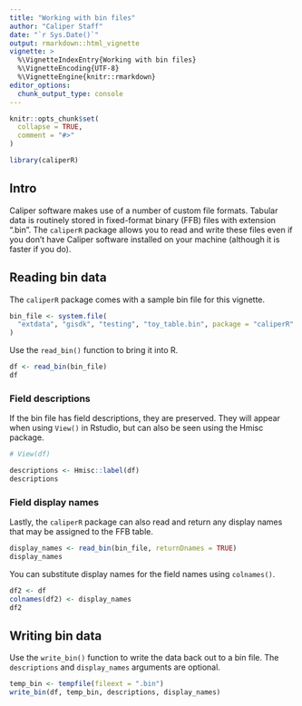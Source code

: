 ```yaml
---
title: "Working with bin files"
author: "Caliper Staff"
date: "`r Sys.Date()`"
output: rmarkdown::html_vignette
vignette: >
  %\VignetteIndexEntry{Working with bin files}
  %\VignetteEncoding{UTF-8}
  %\VignetteEngine{knitr::rmarkdown}
editor_options: 
  chunk_output_type: console
---
```


```r
knitr::opts_chunk$set(
  collapse = TRUE,
  comment = "#>"
)
```

```r
library(caliperR)
```

## Intro

Caliper software makes use of a number of custom file formats. Tabular data is
routinely stored in fixed-format binary (FFB) files with extension ".bin". The
`caliperR` package allows you to read and write these files even if you don't
have Caliper software installed on your machine (although it is faster if you
do).

## Reading bin data

The `caliperR` package comes with a sample bin file for this vignette.

```r
bin_file <- system.file(
  "extdata", "gisdk", "testing", "toy_table.bin", package = "caliperR"
)
```

Use the `read_bin()` function to bring it into R.

```r
df <- read_bin(bin_file)
df
```

### Field descriptions

If the bin file has field descriptions, they are preserved. They will appear
when using `View()` in Rstudio, but can also be seen using the Hmisc package.

```r
# View(df)

descriptions <- Hmisc::label(df)
descriptions
```

### Field display names

Lastly, the `caliperR` package can also read and return any display names that
may be assigned to the FFB table.

```r
display_names <- read_bin(bin_file, returnDnames = TRUE)
display_names
```

You can substitute display names for the field names using `colnames()`.

```r
df2 <- df
colnames(df2) <- display_names
df2
```

## Writing bin data

Use the `write_bin()` function to write the data back out to a bin file. The
`descriptions` and `display_names` arguments are optional.

```r
temp_bin <- tempfile(fileext = ".bin")
write_bin(df, temp_bin, descriptions, display_names)
```

